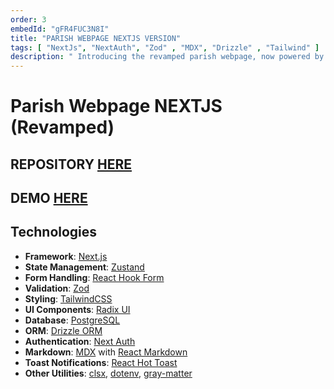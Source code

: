 ```yaml
---
order: 3
embedId: "gFR4FUC3N8I"
title: "PARISH WEBPAGE NEXTJS VERSION"
tags: [ "NextJs", "NextAuth", "Zod" , "MDX", "Drizzle" , "Tailwind" ]
description: " Introducing the revamped parish webpage, now powered by the NextJS framework as part of my journey to master it. I've integrated NextAuth for seamless authentication, employed Zod for robust validation, and adopted MDX to enhance our blog posts. Additionally, Drizzle has been implemented to showcase data from smart contracts, all while maintaining a sleek design using Tailwind for styling."
---
```


# Parish Webpage NEXTJS (Revamped)

## REPOSITORY [HERE](https://github.com/xyashino/parish-webpage-next)
## DEMO [HERE](https://parafia.yashino.live/)

## Technologies

- **Framework**: [Next.js](https://nextjs.org/)
- **State Management**: [Zustand](https://github.com/pmndrs/zustand)
- **Form Handling**: [React Hook Form](https://react-hook-form.com/)
- **Validation**: [Zod](https://github.com/colinhacks/zod)
- **Styling**: [TailwindCSS](https://tailwindcss.com/)
- **UI Components**: [Radix UI](https://radix-ui.com/)
- **Database**: [PostgreSQL](https://www.postgresql.org/)
- **ORM**: [Drizzle ORM](https://drizzle-orm.github.io/drizzle/)
- **Authentication**: [Next Auth](https://next-auth.js.org/)
- **Markdown**: [MDX](https://mdxjs.com/) with [React Markdown](https://github.com/remarkjs/react-markdown)
- **Toast Notifications**: [React Hot Toast](https://react-hot-toast.com/)
- **Other Utilities**: [clsx](https://github.com/lukeed/clsx), [dotenv](https://github.com/motdotla/dotenv), [gray-matter](https://github.com/jonschlinkert/gray-matter)

